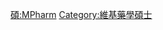{{Userbox
  |border-c = #88FF88
  |border-s = 1
  |id-c     = #88FF88
  |id-s     = 12
  |id-fc    = #000000
  |info-c   = #EEFFEE
  |info-s   = 10
  |info-fc  = #000000
  |id       = M.Pharm.
  |info     = 這個用戶擁有[[:Category:維基藥學碩士|藥學碩士]]學位。
}}
<includeonly> [[Category:維基藥學碩士|{{PAGENAME}}]] </includeonly>
<noinclude> [[Category:學位用戶框模板|碩:MPharm]][[Category:維基藥學碩士]] </noinclude>